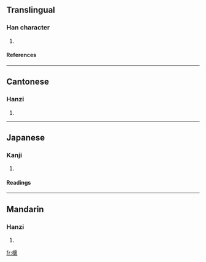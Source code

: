 ==Translingual==
===Han character===
{{Han char|rn=75|rad=木|as=16|sn=20|four=4093<sub>2</sub>|canj=木卜田女 (DYWV)}}
# {{defn|Han|sort=木16}}
====References====
{{Han ref|kx=0561.320|dkj=15862|dj=0950.200|hdz=21317.110|uh=6AF0|ud=27376|bh=F454|bd=62548}}

----
==Cantonese==
===Hanzi===
{{yue-hanzi|jyut=|y=waai4}}
# {{defn|Cantonese}}

----
==Japanese==
===Kanji===
{{ja-kanji|grade=|rs=木16}}
# {{defn|Japanese}} 
====Readings====
{{ja-readings|on=[[かい]] (kai), [[え]] (e)|kun=[[いぬえんじゆ]] (inuenjiyu)}}

----
==Mandarin==
===Hanzi===
{{cmn-hanzi|pin=[[huái]] (huai2)|wg=huai<sup>2</sup>}}
# {{defn|Mandarin}}

[[fr:櫰]]